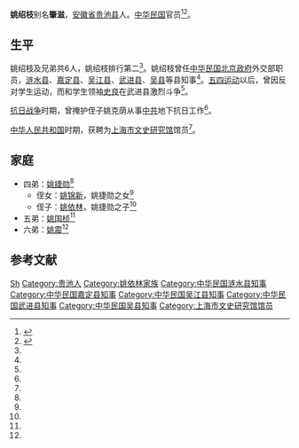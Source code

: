 '''姚绍枝'''别名'''肇滋'''，[[安徽省|安徽省]][[贵池县|贵池县]]人。[[中华民国|中华民国]]官员<ref name=guanyuan>{{Cite web  |url =http://www.shwsg.net/d/71/1204.html  |title =姚绍枝  |author =  |date =  |publisher =上海市文史研究馆  |language =  |accessdate =2017-03-14  |quote =  |archive-date =2017-08-23  |archive-url =https://web.archive.org/web/20170823041157/http://www.shwsg.net/d/71/1204.html  |dead-url =no  }}</ref><ref name=yaoyl>{{Cite web |url = http://dangshi.people.com.cn/GB/85038/10313886.html |title = 姚依林的早年岁月和他的大家族 |author = 水新营、支锐 |date =  |publisher = 党史纵览2009年第8期 |language =  |accessdate =  |quote =  |archive-date = 2017-06-08 |archive-url = https://web.archive.org/web/20170608195350/http://dangshi.people.com.cn/GB/85038/10313886.html |dead-url = no }}</ref>。

==生平==
姚绍枝及兄弟共6人，姚绍枝排行第二<ref name=yaoyl/>。姚绍枝曾任[[中华民国|中华民国]][[北洋政府|北京政府]]外交部职员，[[涟水县|涟水县]]、[[嘉定县|嘉定县]]、[[吴江县|吴江县]]、[[武进县|武进县]]、[[吴县|吴县]]等县知事<ref name=guanyuan/>。[[五四运动|五四运动]]以后，曾因反对学生运动，而和学生领袖[[史良|史良]]在武进县激烈斗争<ref name=yaoyl/>。

[[抗日战争|抗日战争]]时期，曾掩护侄子姚克荫从事[[中共|中共]]地下抗日工作<ref name=guanyuan/>。

[[中华人民共和国|中华人民共和国]]时期，获聘为[[上海市文史研究馆|上海市文史研究馆]]馆员<ref name=guanyuan/>。

==家庭==
*四弟：[[姚捷勋|姚捷勋]]<ref name=yaoyl/>
**侄女：[[姚锦新|姚锦新]]，姚捷勋之女<ref name=yaoyl/>
**侄子：[[姚依林|姚依林]]，姚捷勋之子<ref name=yaoyl/>
*五弟：[[姚国桢|姚国桢]]<ref name=yaoyl/>
*六弟：[[姚震|姚震]]<ref name=yaoyl/>

==参考文献==
{{Reflist|2}}

{{DEFAULTSORT:Yao姚}}
[[Category:姚姓|Sh]]
[[Category:贵池人|Category:贵池人]]
[[Category:姚依林家族|Category:姚依林家族]]
[[Category:中华民国涟水县知事|Category:中华民国涟水县知事]]
[[Category:中华民国嘉定县知事|Category:中华民国嘉定县知事]]
[[Category:中华民国吴江县知事|Category:中华民国吴江县知事]]
[[Category:中华民国武进县知事|Category:中华民国武进县知事]]
[[Category:中华民国吴县知事|Category:中华民国吴县知事]]
[[Category:上海市文史研究馆馆员|Category:上海市文史研究馆馆员]]